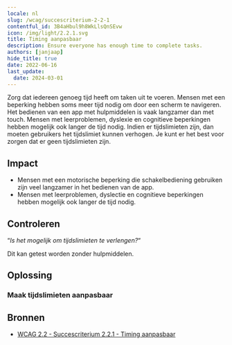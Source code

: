```yaml
---
locale: nl
slug: /wcag/succescriterium-2-2-1
contentful_id: 3B4aHbul9h8WkLlsQnSEvw
icon: /img/light/2.2.1.svg
title: Timing aanpasbaar
description: Ensure everyone has enough time to complete tasks.
authors: [janjaap]
hide_title: true
date: 2022-06-16
last_update:
  date: 2024-03-01
---
```


<Hero
  title="Timing aanpasbaar"
  image="/img/light/2.2.1.svg"
  alt="WCAG 2.2.1 - Logo"
  prefix="Succescriterium 2.2.1"
  suffix="Niveau A"
/>

Zorg dat iedereen genoeg tijd heeft om taken uit te voeren. Mensen met een beperking hebben soms meer tijd nodig om door een scherm te navigeren. Het bedienen van een app met hulpmiddelen is vaak langzamer dan met touch. Mensen met leerproblemen, dyslexie en cognitieve beperkingen hebben mogelijk ook langer de tijd nodig. Indien er tijdslimieten zijn, dan moeten gebruikers het tijdslimiet kunnen verhogen. Je kunt er het best voor zorgen dat er geen tijdslimieten zijn.

## Impact

- Mensen met een motorische beperking die schakelbediening gebruiken zijn veel langzamer in het bedienen van de app.
- Mensen met leerproblemen, dyslectie en cognitieve beperkingen hebben mogelijk ook langer de tijd nodig.

## Controleren

“*Is het mogelijk om tijdslimieten te verlengen?*“

Dit kan getest worden zonder hulpmiddelen.

## Oplossing

### Maak tijdslimieten aanpasbaar

<CodeSample id="screen-timing" locale="nl"/>

## Bronnen

- [WCAG 2.2 - Succescriterium 2.2.1 - Timing aanpasbaar](https://www.w3.org/Translations/WCAG22-nl/#timing-aanpasbaar)

